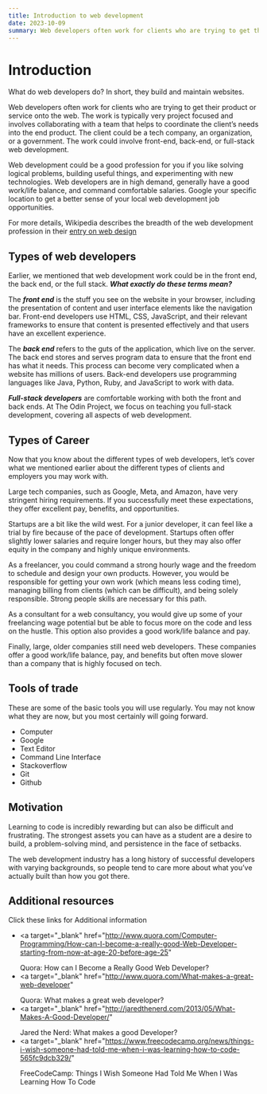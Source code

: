 ```yaml
---
title: Introduction to web development
date: 2023-10-09
summary: Web developers often work for clients who are trying to get their product or service onto the web.
---
```


# Introduction

What do web developers do? In short, they build and maintain websites.

Web developers often work for clients who are trying to get their product or service onto the web. The work is typically very project focused and involves collaborating with a team that helps to coordinate the client’s needs into the end product. The client could be a tech company, an organization, or a government. The work could involve front-end, back-end, or full-stack web development.

Web development could be a good profession for you if you like solving logical problems, building useful things, and experimenting with new technologies. Web developers are in high demand, generally have a good work/life balance, and command comfortable salaries. Google your specific location to get a better sense of your local web development job opportunities.

For more details, Wikipedia describes the breadth of the web development profession in their <a href="https://en.wikipedia.org/wiki/Web_design">entry on web design </a>

## Types of web developers

Earlier, we mentioned that web development work could be in the front end, the back end, or the full stack. **_What exactly do these terms mean?_**

The **_front end_** is the stuff you see on the website in your browser, including the presentation of content and user interface elements like the navigation bar. Front-end developers use HTML, CSS, JavaScript, and their relevant frameworks to ensure that content is presented effectively and that users have an excellent experience.

The **_back end_** refers to the guts of the application, which live on the server. The back end stores and serves program data to ensure that the front end has what it needs. This process can become very complicated when a website has millions of users. Back-end developers use programming languages like Java, Python, Ruby, and JavaScript to work with data.

**_Full-stack developers_** are comfortable working with both the front and back ends. At The Odin Project, we focus on teaching you full-stack development, covering all aspects of web development.

## Types of Career

Now that you know about the different types of web developers, let’s cover what we mentioned earlier about the different types of clients and employers you may work with.

Large tech companies, such as Google, Meta, and Amazon, have very stringent hiring requirements. If you successfully meet these expectations, they offer excellent pay, benefits, and opportunities.

Startups are a bit like the wild west. For a junior developer, it can feel like a trial by fire because of the pace of development. Startups often offer slightly lower salaries and require longer hours, but they may also offer equity in the company and highly unique environments.

As a freelancer, you could command a strong hourly wage and the freedom to schedule and design your own products. However, you would be responsible for getting your own work (which means less coding time), managing billing from clients (which can be difficult), and being solely responsible. Strong people skills are necessary for this path.

As a consultant for a web consultancy, you would give up some of your freelancing wage potential but be able to focus more on the code and less on the hustle. This option also provides a good work/life balance and pay.

Finally, large, older companies still need web developers. These companies offer a good work/life balance, pay, and benefits but often move slower than a company that is highly focused on tech.

## Tools of trade

These are some of the basic tools you will use regularly. You may not know what they are now, but you most certainly will going forward.

- Computer
- Google
- Text Editor
- Command Line Interface
- Stackoverflow
- Git
- Github

## Motivation

Learning to code is incredibly rewarding but can also be difficult and frustrating. The strongest assets you can have as a student are a desire to build, a problem-solving mind, and persistence in the face of setbacks.

The web development industry has a long history of successful developers with varying backgrounds, so people tend to care more about what you’ve actually built than how you got there.

## Additional resources

Click these links for Additional information

- <a
    target="_blank"
    href="http://www.quora.com/Computer-Programming/How-can-I-become-a-really-good-Web-Developer-starting-from-now-at-age-20-before-age-25"
  >
    Quora: How can I Become a Really Good Web Developer?
  </a>
- <a
    target="_blank"
    href="http://www.quora.com/What-makes-a-great-web-developer"
  >
    Quora: What makes a great web developer?
  </a>
- <a
    target="_blank"
    href="http://jaredthenerd.com/2013/05/What-Makes-A-Good-Developer/"
  >
    Jared the Nerd: What makes a good Developer?
  </a>
- <a
    target="_blank"
    href="https://www.freecodecamp.org/news/things-i-wish-someone-had-told-me-when-i-was-learning-how-to-code-565fc9dcb329/"
  >
    FreeCodeCamp: Things I Wish Someone Had Told Me When I Was Learning How To
    Code
  </a>
